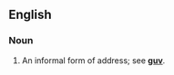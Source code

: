 ==English==

===Noun===
{{en-noun|-}}

# {{context|UK}} An informal form of address; see '''[[guv]]'''.